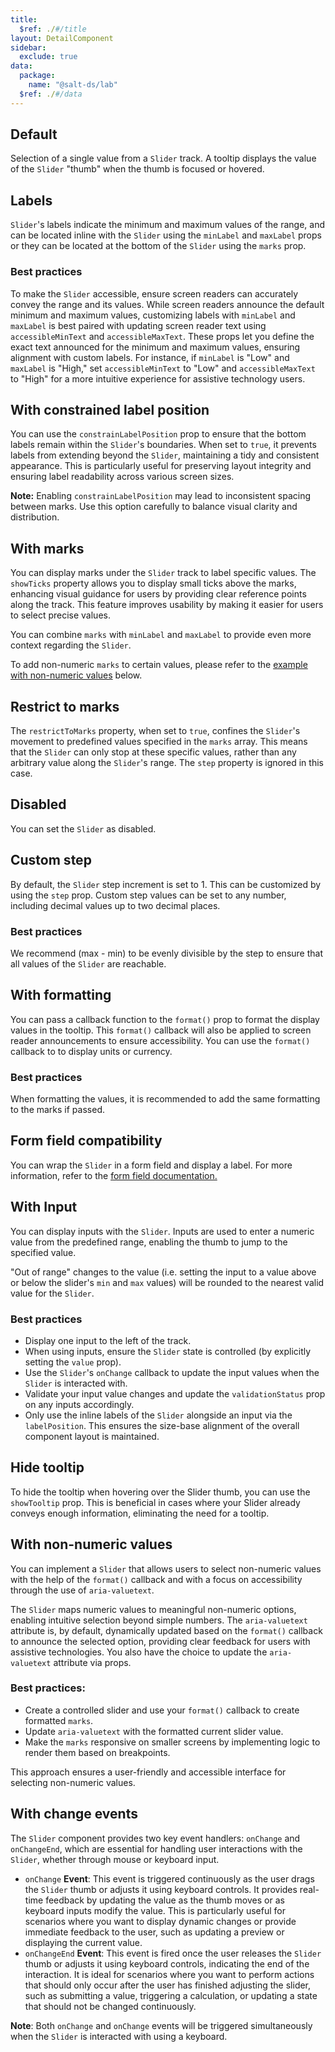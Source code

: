 ```yaml
---
title:
  $ref: ./#/title
layout: DetailComponent
sidebar:
  exclude: true
data:
  package:
    name: "@salt-ds/lab"
  $ref: ./#/data
---
```


## Default

Selection of a single value from a `Slider` track. A tooltip displays the value of the `Slider` "thumb" when the thumb is focused or hovered.

<LivePreview componentName="slider" exampleName="Default" />

## Labels

`Slider`'s labels indicate the minimum and maximum values of the range, and can be located inline with the `Slider` using the `minLabel` and `maxLabel` props or they can be located at the bottom of the `Slider` using the `marks` prop.

### Best practices

To make the `Slider` accessible, ensure screen readers can accurately convey the range and its values. While screen readers announce the default minimum and maximum values, customizing labels with `minLabel` and `maxLabel` is best paired with updating screen reader text using `accessibleMinText` and `accessibleMaxText`. These props let you define the exact text announced for the minimum and maximum values, ensuring alignment with custom labels. For instance, if `minLabel` is "Low" and `maxLabel` is "High," set `accessibleMinText` to "Low" and `accessibleMaxText` to "High" for a more intuitive experience for assistive technology users.

<LivePreview componentName="slider" exampleName="WithLabels" />

## With constrained label position

You can use the `constrainLabelPosition` prop to ensure that the bottom labels remain within the `Slider`'s boundaries. When set to `true`, it prevents labels from extending beyond the `Slider`, maintaining a tidy and consistent appearance. This is particularly useful for preserving layout integrity and ensuring label readability across various screen sizes.

**Note:** Enabling `constrainLabelPosition` may lead to inconsistent spacing between marks. Use this option carefully to balance visual clarity and distribution.

<LivePreview
  componentName="slider"
  exampleName="WithConstrainedLabelPosition"
/>

## With marks

You can display marks under the `Slider` track to label specific values. The `showTicks` property allows you to display small ticks above the marks, enhancing visual guidance for users by providing clear reference points along the track. This feature improves usability by making it easier for users to select precise values.

You can combine `marks` with `minLabel` and `maxLabel` to provide even more context regarding the `Slider`.

To add non-numeric `marks` to certain values, please refer to the [example with non-numeric values](/salt/components/slider/examples#with-non-numeric-values) below.

<LivePreview componentName="slider" exampleName="WithMarks" />

## Restrict to marks

The `restrictToMarks` property, when set to `true`, confines the `Slider`'s movement to predefined values specified in the `marks` array. This means that the `Slider` can only stop at these specific values, rather than any arbitrary value along the `Slider`'s range. The `step` property is ignored in this case.

<LivePreview componentName="slider" exampleName="WithRestrictToMarks" />

## Disabled

You can set the `Slider` as disabled.

<LivePreview componentName="slider" exampleName="Disabled" />

## Custom step

By default, the `Slider` step increment is set to 1. This can be customized by using the `step` prop. Custom step values can be set to any number, including decimal values up to two decimal places.

### Best practices

We recommend (max - min) to be evenly divisible by the step to ensure that all values of the `Slider` are reachable.

<LivePreview componentName="slider" exampleName="WithCustomStep" />

## With formatting

You can pass a callback function to the `format()` prop to format the display values in the tooltip. This `format()` callback will also be applied to screen reader announcements to ensure accessibility. You can use the `format()` callback to to display units or currency.

### Best practices

When formatting the values, it is recommended to add the same formatting to the marks if passed.

<LivePreview componentName="slider" exampleName="WithFormatting" />

## Form field compatibility

You can wrap the `Slider` in a form field and display a label. For more information, refer to the [form field documentation.](/salt/components/form-field/examples)

<LivePreview componentName="slider" exampleName="WithFormField" />

## With Input

You can display inputs with the `Slider`. Inputs are used to enter a numeric value from the predefined range, enabling the thumb to jump to the specified value.

"Out of range" changes to the value (i.e. setting the input to a value above or below the slider's `min` and `max` values) will be rounded to the nearest valid value for the `Slider`.

### Best practices

- Display one input to the left of the track.
- When using inputs, ensure the `Slider` state is controlled (by explicitly setting the `value` prop).
- Use the `Slider`'s `onChange` callback to update the input values when the `Slider` is interacted with.
- Validate your input value changes and update the `validationStatus` prop on any inputs accordingly.
- Only use the inline labels of the `Slider` alongside an input via the `labelPosition`. This ensures the size-base alignment of the overall component layout is maintained.

<LivePreview componentName="slider" exampleName="WithInput" />

## Hide tooltip

To hide the tooltip when hovering over the Slider thumb, you can use the `showTooltip` prop. This is beneficial in cases where your Slider already conveys enough information, eliminating the need for a tooltip.

<LivePreview componentName="slider" exampleName="WithHiddenTooltip" />

## With non-numeric values

You can implement a `Slider` that allows users to select non-numeric values with the help of the `format()` callback and with a focus on accessibility through the use of `aria-valuetext`.

The `Slider` maps numeric values to meaningful non-numeric options, enabling intuitive selection beyond simple numbers. The `aria-valuetext` attribute is, by default, dynamically updated based on the `format()` callback to announce the selected option, providing clear feedback for users with assistive technologies. You also have the choice to update the `aria-valuetext` attribute via props.

### Best practices:

- Create a controlled slider and use your `format()` callback to create formatted `marks`.
- Update `aria-valuetext` with the formatted current slider value.
- Make the `marks` responsive on smaller screens by implementing logic to render them based on breakpoints.

This approach ensures a user-friendly and accessible interface for selecting non-numeric values.

<LivePreview componentName="slider" exampleName="WithNonNumericValues" />

## With change events

The `Slider` component provides two key event handlers: `onChange` and `onChangeEnd`, which are essential for handling user interactions with the `Slider`, whether through mouse or keyboard input.

- `onChange` **Event**: This event is triggered continuously as the user drags the `Slider` thumb or adjusts it using keyboard controls. It provides real-time feedback by updating the value as the thumb moves or as keyboard inputs modify the value. This is particularly useful for scenarios where you want to display dynamic changes or provide immediate feedback to the user, such as updating a preview or displaying the current value.
- `onChangeEnd` **Event**: This event is fired once the user releases the `Slider` thumb or adjusts it using keyboard controls, indicating the end of the interaction. It is ideal for scenarios where you want to perform actions that should only occur after the user has finished adjusting the slider, such as submitting a value, triggering a calculation, or updating a state that should not be changed continuously.

**Note**: Both `onChange` and `onChange` events will be triggered simultaneously when the `Slider` is interacted with using a keyboard.

<LivePreview componentName="slider" exampleName="WithChangeEvents" />
